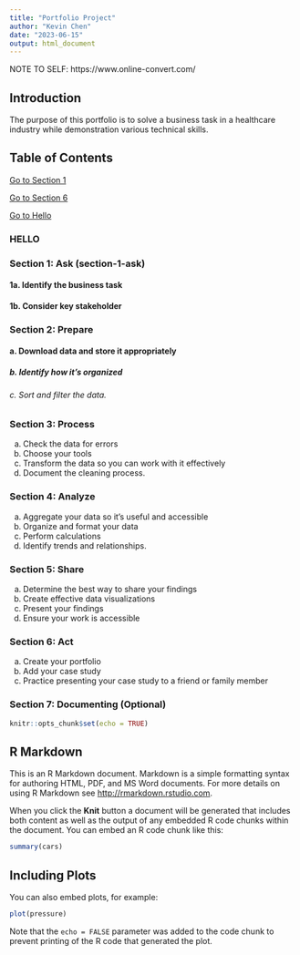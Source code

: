 ---
title: "Portfolio Project"
author: "Kevin Chen"
date: "2023-06-15"
output: html_document
---

NOTE TO SELF: https://www.online-convert.com/

## Introduction

The purpose of this portfolio is to solve a business task in a healthcare industry while demonstration various technical skills.

## Table of Contents
[Go to Section 1](###section-1-ask)

[Go to Section 6](#section-6-act)

[Go to Hello](#hello)



























### HELLO

### Section 1: Ask (section-1-ask)
#### 1a. Identify the business task
#### 1b. Consider key stakeholder 

### Section 2: Prepare
#### a. Download data and store it appropriately
##### b. Identify how it’s organized
###### c. Sort and filter the data. 

### Section 3: Process
a. Check the data for errors
b. Choose your tools
c. Transform the data so you can work with it effectively
d. Document the cleaning process. 

### Section 4: Analyze
a. Aggregate your data so it’s useful and accessible
b. Organize and format your data
c. Perform calculations
d. Identify trends and relationships. 

### Section 5: Share
a. Determine the best way to share your findings
b. Create effective data visualizations
c. Present your findings
d. Ensure your work is accessible 

### Section 6: Act
a. Create your portfolio
b. Add your case study
c. Practice presenting your case study to a friend or family member

### Section 7: Documenting (Optional)

```{r setup, include=FALSE}
knitr::opts_chunk$set(echo = TRUE)
```

## R Markdown

This is an R Markdown document. Markdown is a simple formatting syntax for authoring HTML, PDF, and MS Word documents. For more details on using R Markdown see <http://rmarkdown.rstudio.com>.

When you click the **Knit** button a document will be generated that includes both content as well as the output of any embedded R code chunks within the document. You can embed an R code chunk like this:

```{r cars}
summary(cars)
```

## Including Plots

You can also embed plots, for example:

```{r pressure, echo=FALSE}
plot(pressure)
```

Note that the `echo = FALSE` parameter was added to the code chunk to prevent printing of the R code that generated the plot.
